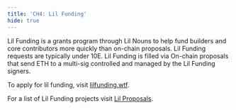 ```yaml
---
title: 'CH4: Lil Funding'
hide: true
---
```




Lil Funding is a grants program through Lil Nouns to help fund builders and core contributors more quickly than on-chain proposals. Lil Funding requests are typically under 10E. Lil Funding is filled via On-chain proposals that send ETH to a multi-sig controlled and managed by the Lil Funding signers.

To apply for lil funding, visit [lilfunding.wtf](lilfunding.wtf).

For a list of Lil Funding projects visit [Lil Proposals](https://lilproposals.notion.site/Lil-Proposals-5290faa7a14a444c8e8a96db0d41d2a9).&#x20;
